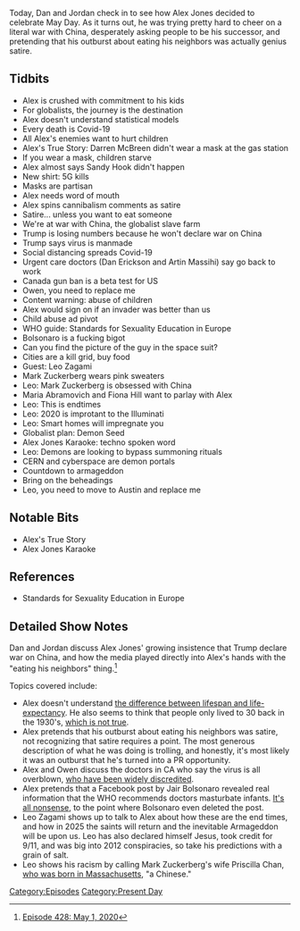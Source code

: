 {{DEFAULTSORT:
    #_EPISODE_0428:May 1, 2020
}}{{Episode
    | title           = May 1, 2020
    | caption         = Listen to this episode on [https://knowledgefight.libsyn.com/428-may-1-2020 Libsyn] [https://open.spotify.com/episode/7EsIshHOYkwFaW5Bd2hGvN Spotify], Read the [[Transcript/428: May 1, 2020|Unofficial Transcript]]
    | episodeNumber   = 428
    | length          = 01:27:15
    | airDate         = May 4, 2020
    | coverageDate    = May 1, 2020
    | episodeType     = [[:Category:Present Day|Present Day]]
    | appearance      = [[Darren McBreen]], [[Dan Erickson]], [[Artin Massihi]], [[Owen Shroyer]], [[Jair Bolsonaro]], [[Leo Zagami]], [[Mark Zuckerberg]], [[Maria Abramovich]], [[Fiona Hill]]
    | oocDrop         = Satanists recruited me for the sex
    | previousEpisode = [[427: April 29-30, 2020]]
    | nextEpisode     = [[429: May 3-4, 2020]]
}}

{{Stub}}

Today, Dan and Jordan check in to see how Alex Jones decided to celebrate May Day. As it turns out, he was trying pretty hard to cheer on a literal war with China, desperately asking people to be his successor, and pretending that his outburst about eating his neighbors was actually genius satire.

==Tidbits==

*Alex is crushed with commitment to his kids
*For globalists, the journey is the destination
*Alex doesn't understand statistical models
*Every death is Covid-19
*All Alex's enemies want to hurt children
*Alex's True Story: Darren McBreen didn't wear a mask at the gas station
*If you wear a mask, children starve
*Alex almost says Sandy Hook didn't happen
*New shirt: 5G kills
*Masks are partisan
*Alex needs word of mouth
*Alex spins cannibalism comments as satire
*Satire... unless you want to eat someone
*We're at war with China, the globalist slave farm
*Trump is losing numbers because he won't declare war on China
*Trump says virus is manmade
*Social distancing spreads Covid-19
*Urgent care doctors (Dan Erickson and Artin Massihi) say go back to work
*Canada gun ban is a beta test for US
*Owen, you need to replace me
*Content warning: abuse of children
*Alex would sign on if an invader was better than us
*Child abuse ad pivot
*WHO guide: Standards for Sexuality Education in Europe
*Bolsonaro is a fucking bigot
*Can you find the picture of the guy in the space suit?
*Cities are a kill grid, buy food
*Guest: Leo Zagami
*Mark Zuckerberg wears pink sweaters
*Leo: Mark Zuckerberg is obsessed with China
*Maria Abramovich and Fiona Hill want to parlay with Alex
*Leo: This is endtimes
*Leo: 2020 is improtant to the Illuminati
*Leo: Smart homes will impregnate you
*Globalist plan: Demon Seed
*Alex Jones Karaoke: techno spoken word
*Leo: Demons are looking to bypass summoning rituals
*CERN and cyberspace are demon portals
*Countdown to armageddon
*Bring on the beheadings
*Leo, you need to move to Austin and replace me

==Notable Bits==

*Alex's True Story
*Alex Jones Karaoke

==References==

*Standards for Sexuality Education in Europe

==Detailed Show Notes==

Dan and Jordan discuss Alex Jones' growing insistence that Trump declare war on China, and how the media played directly into Alex's hands with the "eating his neighbors" thing.<ref>[https://knowledgefight.com/research/2020/5/4/episode-428-may-1-2020 Episode 428: May 1, 2020]</ref>

Topics covered include:

*Alex doesn't understand [https://www.bbc.com/future/article/20181002-how-long-did-ancient-people-live-life-span-versus-longevity the difference between lifespan and life-expectancy]. He also seems to think that people only lived to 30 back in the 1930's, [https://u.demog.berkeley.edu/~andrew/1918/figure2.html which is not true].
*Alex pretends that his outburst about eating his neighbors was satire, not recognizing that satire requires a point. The most generous description of what he was doing is trolling, and honestly, it's most likely it was an outburst that he's turned into a PR opportunity.
*Alex and Owen discuss the doctors in CA who say the virus is all overblown, [https://www.mercurynews.com/2020/05/03/cue-the-debunking-two-bakersfield-doctors-go-viral-with-dubious-covid-test-conclusions-2/ who have been widely discredited].
*Alex pretends that a Facebook post by Jair Bolsonaro revealed real information that the WHO recommends doctors masturbate infants. [https://www.businessinsider.com/bolsonaro-says-who-sexualizing-young-children-deleted-post-2020-4 It's all nonsense], to the point where Bolsonaro even deleted the post.
*Leo Zagami shows up to talk to Alex about how these are the end times, and how in 2025 the saints will return and the inevitable Armageddon will be upon us. Leo has also declared himself Jesus, took credit for 9/11, and was big into 2012 conspiracies, so take his predictions with a grain of salt.
*Leo shows his racism by calling Mark Zuckerberg's wife Priscilla Chan, [https://qz.com/1402697/the-amazing-ascent-of-priscilla-chan/ who was born in Massachusetts], "a Chinese."

[[Category:Episodes]]
[[Category:Present Day]]
